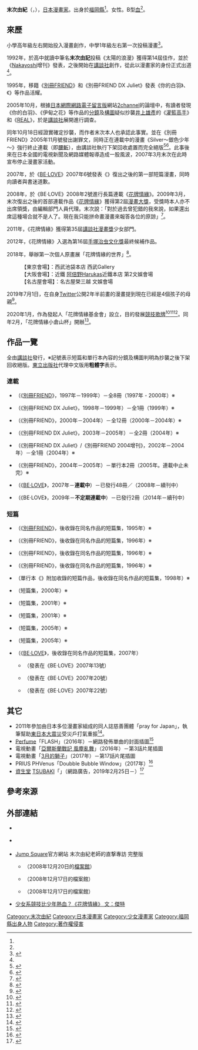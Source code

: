 {{refimprove|time=2014-12-16T14:12:36+00:00}}
{{Infobox comics creator
| 名稱 = 末次由紀
| 外文名 = 
| 外文 = 
| 圖片 = 
| 圖片尺寸 = 
| 圖片簡介 = 
| 日文名稱 = 末次 由紀
| 平假名 = すえつぐ ゆき
| 羅馬拼音 = Suetsugu Yuki
| 出生日期 = {{Birth date and age|1975|9|8|no}}
| 出生地點 = {{JPN}}[[福岡縣|福岡縣]]
| 逝世日期 = 
| 逝世地點 = 
| 國籍 = {{JPN}}
| 職業 = [[漫畫家|漫畫家]]
| 稱號 = 
| 活動開始 = 1992年
| 活動結束 = 
| 類型 = 
| 代表作 = 《[[花牌情緣|花牌情緣]]》
| 合作人 = 
| 配偶 = 
| 兒女 = 
| 親屬 = 
| 獎項 = 1. 第14屆{{link-ja|Nakayoshi新人漫畫賞|なかよし新人まんが賞|Nakayoshi新人漫畫獎}}佳作<br />（《太陽的浪漫》）<br />2. 第2屆[[漫畫大獎|漫畫大獎]]<br />3. 「[[這本漫畫真厲害！|這本漫畫真厲害！]]2010」女生篇第1名<br />4. 第35屆[[講談社漫畫獎|講談社漫畫獎]]少女部門<br />（上面後三項為《花牌情緣》）
| 簽名 = 
| 網站 = 
| module = 
}}
{{japanese|japanese=末次 由紀|kana=すえつぐ ゆき|romaji=Suetsugu Yuki}}
'''末次由紀'''（{{lang-ja|末次 由紀}}，{{bd|1975年|9月8日<ref name="Profile">{{Cite web|url=http://jumpsq.shueisha.co.jp/contents/topic-suetugu/index.html|script-title=ja:末次由紀先生 直撃インタビュー 完全版 第1回 かるたをテーマにしたきっかけ|work=[[Jump_Square|Jump Square]]|publisher=[[集英社|集英社]]|accessdate=2016-11-13|archiveurl=https://archive.is/20120718223355/http://jumpsq.shueisha.co.jp/contents/topic-suetugu/index.html|archivedate=2012-07-18|language=ja|deadurl=yes}}</ref><ref name="ツイッター">{{Cite web |url=https://twitter.com/yuyu2000_0908/status/1145552577871794176/ |title=2019年7月1日12:39 (JST)|work=末次由紀的[[Twitter|Twitter]]|date=2019-07-01|accessdate=2019-07-01|language=ja}}</ref>||}}），[[日本|日本]][[漫畫家|漫畫家]]。出身於[[福岡縣|福岡縣]]<ref name="Profile" />。女性。B型[[血型|血]]<ref name="Profile" />。

== 來歷 ==
小學高年級左右開始投入漫畫創作，中學1年級左右第一次投稿漫畫<ref>{{Cite web|url=http://jumpsq.shueisha.co.jp/contents/topic-suetugu/index3.html |script-title=ja:末次由紀老師的直撃專訪完整版 第3回 マンガ家を目指した経緯 |work=Jump Square的公式官網 |publisher=集英社 |accessdate=2016-11-13 |archiveurl=https://web.archive.org/web/20081222212708/http://jumpsq.shueisha.co.jp/contents/topic-suetugu/index3.html |archivedate=2008-12-22 |language=ja |deadurl=yes }}</ref>。

1992年，於高中就讀中筆名'''末次由記'''投稿《太陽的浪漫》獲得第14屆{{link-ja|Nakayoshi新人漫畫賞|なかよし新人まんが賞|Nakayoshi新人漫畫獎}}佳作，並於《[[Nakayoshi|Nakayoshi]]增刊》發表，之後開始在[[講談社|講談社]]創作，從此以漫畫家的身份正式出道<ref name="Profile" />。

1995年，移籍《[[別冊FRIEND|別冊FRIEND]]》和《別冊FRIEND DX Juliet》發表《你的白羽》、《{{link-ja|伊甸之花|エデンの花}}》等作品活耀。

2005年10月，根據[[日本|日本]][[網際網路|網際網路]][[BBS|電子留言版]]網站[[2ch|2channel]]的論壇中，有讀者發現《你的白羽》、《伊甸之花》等作品的[[分鏡|分鏡]]及[[構圖|構圖]]疑似抄襲[[井上雄彥|井上雄彥]]的《[[灌籃高手|灌籃高手]]》和《[[REAL|REAL]]》，於是[[講談社|講談社]]展開進行調查。

同年10月18日經證實確定抄襲，而作者末次本人也承認此事實。並在《別冊FRIEND》2005年11月號發出謝罪文，同時正在連載中的漫畫《Silver～銀色少年～》強行終止連載（即[[腰斬_(術語)|腰斬]]），由講談社執行下架回收處置而完全絕版<ref>{{Cite news|url=http://www.itmedia.co.jp/news/articles/0510/18/news099.html|script-title=ja:漫画の表現盗用、2chの指摘で絶版·回収に|newspaper=ITmedia新聞|publisher={{link-ja|ITmedia|ITmedia}}|date=2005-10-18|accessdate=2016-11-13|language=ja|archive-date=2016-09-29|archive-url=https://web.archive.org/web/20160929163654/http://www.itmedia.co.jp/news/articles/0510/18/news099.html|dead-url=no}}</ref><ref>{{Cite web|url=http://www.kodansha.co.jp/info.html |script-title=ja:漫画家·末次由紀氏の盗用問題について |publisher=[[講談社|講談社]] |date=2005-10-18 |accessdate=2016-11-13 |archiveurl=https://web.archive.org/web/20051024014209/http://www.kodansha.co.jp/info.html |archivedate=2005-10-24 |language=ja |deadurl=yes }}</ref>。此事後來在日本全國的電視新聞及網路媒體報導造成一股風波，2007年3月末次在此時宣布停止漫畫家活動。

2007年，於《[[BE·LOVE|BE·LOVE]]》2007年6號發表《{{link-ja|HARUKOI|ハルコイ}}》復出之後的第一部短篇漫畫，同時向讀者與書迷道歉。

2008年，於《BE·LOVE》2008年2號進行長篇連載《[[花牌情緣|花牌情緣]]》。2009年3月，末次復出之後的首部連載作品《[[花牌情緣|花牌情緣]]》獲得第2屆[[漫畫大獎|漫畫大獎]]，受獎時本人亦不出席領獎，由編輯部門人員代理。末次說：「對於過去曾犯錯的我來說，如果還出席這種場合就不是人了。現在我只能拼命畫漫畫來報答各位的原諒」<ref>{{Cite web|url=http://natalie.mu/comic/news/show/id/14699|script-title=ja:マンガ大賞2009発表！大賞は末次「ちはやふる」|work=[[Natalie_(網站)|Comic Natalie]]|publisher=Natashya|date=2009-03-24|accessdate=2016-11-13|language=ja|archive-date=2009-03-27|archive-url=https://web.archive.org/web/20090327072431/http://natalie.mu/comic/news/show/id/14699|dead-url=no}}</ref>。

2011年，《花牌情緣》獲得第35屆[[講談社漫畫獎|講談社漫畫獎]]少女部門。

2012年，《花牌情緣》入選為第16屆[[手塚治虫文化獎|手塚治虫文化獎]]最終候補作品。

2018年，舉辦第一次個人原畫展「花牌情緣的世界」<ref>{{Cite news|url=http://chihayafuru-genga.com/|script-title=ja:「ちはやふるの世界」末次由紀初原画展|accessdate=2018-04-03|language=ja|archive-date=2018-04-06|archive-url=https://web.archive.org/web/20180406205717/http://chihayafuru-genga.com/|dead-url=no}}</ref>。
: 【東京會場】：西武池袋本店 西武Gallery
: 【大阪會場】：近鐵 [[阿倍野Harukas|阿倍野Harukas]]近鐵本店 第2文娛會場
: 【名古屋會場】：名古屋榮三越 文娛會場

2019年7月1日，在自身[[Twitter|Twitter]]公開2年半前畫的漫畫提到現在已經是4個孩子的母親<ref>{{Cite web|author=末次由紀的[[Twitter|Twitter]]|url=https://twitter.com/yuyu2000_0908/status/1145962081578995712/|script-title=ja:突然の出産エピソード漫画で何事かと思われた皆さん… 2019年7月2日上午12:47 (JST)|accessdate=2019-09-04|language=ja|archive-date=2020-07-15|archive-url=https://web.archive.org/web/20200715140306/https://twitter.com/yuyu2000_0908/status/1145962081578995712/|dead-url=no}}</ref>。

2020年1月，作為發起人「{{link-ja|一般社團法人|一般社団法人}}花牌情緣基金會」設立，目的發展[[競技歌牌|競技歌牌]]<ref>{{cite web|url=https://prtimes.jp/main/html/rd/p/000000001.000053050.html|script-title=ja:「一般社団法人 ちはやふる基金」設立のお知らせ|work=PR TIMES|date=2020-01-14|accessdate=2020-02-17|language=ja|archive-date=2020-03-01|archive-url=https://web.archive.org/web/20200301191246/https://prtimes.jp/main/html/rd/p/000000001.000053050.html|dead-url=no}}</ref><ref>{{cite web|url=https://www.huffingtonpost.jp/entry/chihayafund_jp_5e22acf9c5b632117613fa1d|script-title=ja:「マンガを描く力で、恩返しを」ちはやふる基金、設立の思いを末次由紀さんに聞いた。|work=HUFFPOST|date=2020-01-20|accessdate=2020-02-17|language=ja|archive-date=2020-03-01|archive-url=https://web.archive.org/web/20200301190227/https://www.huffingtonpost.jp/entry/chihayafund_jp_5e22acf9c5b632117613fa1d|dead-url=no}}</ref><ref>{{cite web|url=https://chihayafund.com/|script-title=ja:ちはやふる基金|accessdate=2020-02-17|language=ja|archive-date=2020-02-12|archive-url=https://web.archive.org/web/20200212161300/https://chihayafund.com/|dead-url=no}}</ref>。同年2月，「花牌情緣小倉山杯」開辦<ref>{{cite web|url=https://ogurayama.chihayafund.com/|script-title=ja:ちはやふる小倉山杯|accessdate=2020-02-17|language=ja|archive-date=2020-02-28|archive-url=https://web.archive.org/web/20200228052909/https://ogurayama.chihayafund.com/|dead-url=no}}</ref>。

== 作品一覽 ==
全由[[講談社|講談社]]發行，※記號表示短篇和單行本內容的分鏡及構圖判明為抄襲之後下架回收絕版。[[東立出版社|東立出版社]]代理中文版用'''粗體字'''表示。
=== 連載 ===
* {{nihongo|'''{{link-ja|你是唯一|Only You-翔べない翼-}}'''|Only You -翔べない翼-}}（《[[別冊FRIEND|別冊FRIEND]]》，1997年－1999年）－全8冊（1997年 - 2000年）※
* {{nihongo|'''{{link-ja|溫柔的你|いとしいキミ (末次由紀の漫画)}}'''|いとしいキミ}}（《別冊FRIEND DX Juliet》，1998年－1999年）－全1冊（1999年）※
* {{nihongo|'''{{link-ja|伊甸之花|エデンの花}}'''|エデンの花}}（《別冊FRIEND》，2000年－2004年）－全12冊（2000年－2004年）※
* {{nihongo|'''{{link-ja|100％的情人|100%の君へ}}'''|100%の君へ}}（《別冊FRIEND DX Juliet》，2003年－2005年）－全2冊（2004年）※
* {{nihongo|{{link-ja|你我閃耀的星星|君は僕の輝ける星}}|君は僕の輝ける星}}（《別冊FRIEND DX Juliet》/《別冊FRIEND 2004增刊》，2002年－2004年）－全1冊（2004年）※
* {{nihongo|'''{{link-ja|Silver～銀色少年～|Silver (漫画)|Silver ～銀色少年～}}'''|Silver}}（《別冊FRIEND》，2004年－2005年）－單行本2冊（2005年。連載中止未完）※
* {{nihongo|'''[[花牌情緣|花牌情緣]]'''|ちはやふる}}（《[[BE·LOVE|BE·LOVE]]》，2007年－'''連載中'''）－已發行48冊／{{As of|2022|2}}（2008年－續刊中）
* {{nihongo|'''{{link-ja|型男巧克力專賣店|クーベルチュール (漫画)}}'''|クーベルチュール}}（《BE·LOVE》，2009年－'''不定期連載中'''）－已發行2冊（2014年－續刊中）

=== 短篇 ===
* {{nihongo|你的白羽|君の白い羽根}}（《[[別冊FRIEND|別冊FRIEND]]》，後收錄在同名作品的短篇集，1995年）※
* {{nihongo|心胸的順從|この胸の素直}}（《別冊FRIEND》，後收錄在同名作品的短篇集，1996年）※
* {{nihongo|'''一切為了妳'''|君のための何もかも}}（《別冊FRIEND》，後收錄在同名作品的短篇集，1996年）※
* {{nihongo|'''{{link-ja|Promise 愛的承諾|Promise (末次由紀の漫画)}}'''|Promise}}（《別冊FRIEND》，後收錄在同名作品的短篇集，1996年）※
* {{nihongo|你的黑羽|君の黒い羽根}}（單行本《{{lang|ja|この胸の素直}}》附加收錄的短篇作品，後收錄在同名作品的短篇集，1998年）※
* {{nihongo|你的白羽II|君の白い羽根II}}（短篇集，2000年）※
* {{nihongo|你的白羽DX|君の白い羽根DX}}（短篇集，2001年）※
* {{nihongo|你的黑羽DX|君の黒い羽根DX}}（短篇集，2001年）※
* {{nihongo|你的白羽DXII|君の白い羽根DXII}}（短篇集，2005年）※
* {{nihongo|你的黑羽DXII|君の黒い羽根DXII}}（短篇集，2005年）※
* {{nihongo|'''{{link-ja|春戀|ハルコイ}}'''|ハルコイ}}（《[[BE·LOVE|BE·LOVE]]》，後收錄在同名作品的短篇集，2007年）
** {{nihongo|戒指的單戀|指輪の片想い}}（發表在《BE·LOVE》2007年13號）
** {{nihongo|美彩食堂|美彩（びさい）食堂}}（發表在《BE·LOVE》2007年20號）
** {{nihongo|七菜的約定|ななつの約束}}（發表在《BE·LOVE》2007年22號）

== 其它 ==
* 2011年參加由日本多位漫畫家組成的同人誌慈善團體「pray for Japan」，執筆幫助[[東日本大震災|東日本大震災]]受災戶打氣重振<ref>{{Cite web|url=http://koge.kokage.cc/earthquake/|title=東日本大震災同人誌慈善團體「pray for Japan」|work=|publisher=|accessdate=2016-11-13|language=ja|deadurl=yes|archiveurl=https://web.archive.org/web/20160908001348/http://koge.kokage.cc/earthquake/|archivedate=2016年9月8日|df=}}</ref>。
* [[Perfume_(日本音樂團體)|Perfume]]「FLASH」（2016年）－網路發佈單曲的封面插圖<ref>{{cite web|url=http://natalie.mu/eiga/news/178818|script-title=ja:Perfumeの「ちはやふる」主題歌ジャケットは原作者·末次由紀の描き下ろし|publisher=電影Natalie|date=2016-03-07|accessdate=2016-11-13|language=ja|archive-date=2016-06-25|archive-url=https://web.archive.org/web/20160625123249/http://natalie.mu/eiga/news/178818|dead-url=no}}</ref>
* 電視動畫「[[亞爾斯蘭戰記|亞爾斯蘭戰記 風塵亂舞]]」（2016年）－第3話片尾插圖
* 電視動畫「[[3月的獅子|3月的獅子]]」（2017年）－第17話片尾插圖
* PRIUS PHVenus「Doubble Bubble Window」（2017年）<ref>{{cite web|url=http://comic-sp.kodansha.co.jp/priusphv-phvenus/|title=作 末次由紀×Doubble Bubble Window|publisher=PRIUS PHVenus|accessdate=2017-09-14|language=ja|archive-date=2017-09-13|archive-url=https://web.archive.org/web/20170913193234/http://comic-sp.kodansha.co.jp/priusphv-phvenus/|dead-url=yes}}</ref>
* [[資生堂|資生堂]] [[思波綺|TSUBAKI]]「{{lang|ja|働くワタシの髪事情}}」（網路廣告，2019年2月25日－）<ref>{{Cite web|url=https://www.cinra.net/news/20190225-tsubaki|script-title=ja:末次由紀、コナリミサト、柴門ふみ、マキヒロチ×TSUBAKIのコラボ漫画公開|publisher=CINRA.NET|accessdate=2019-12-04|date=2019-02-25|language=ja|archive-date=2019-12-03|archive-url=https://web.archive.org/web/20191203175514/https://www.cinra.net/news/20190225-tsubaki|dead-url=no}}</ref>

== 參考來源 ==
{{reflist|2}}

== 外部連結 ==
* {{Twitter|yuyu2000_0908}} {{ja icon}}
* {{Instagram|yuki.suetsugu.5}} {{ja icon}}
* [[Jump_Square|Jump Square]]官方網站 末次由紀老師的直撃專訪 完整版 {{ja icon}}
** {{lang|ja|[https://web.archive.org/web/20081220124441/http://jumpsq.shueisha.co.jp/contents/topic-suetugu/index.html 第1回 かるたをテーマにしたきっかけ]}} {{ja icon}}（2008年12月20日的[[網際網路檔案館|檔案館]]）
** {{lang|ja|[https://web.archive.org/web/20081222213157/http://jumpsq.shueisha.co.jp/contents/topic-suetugu/index2.html 第2回 百人一首で一番好きな句]}} {{ja icon}}（2008年12月17日的檔案館）
** {{lang|ja|[https://web.archive.org/web/20081222212708/http://jumpsq.shueisha.co.jp/contents/topic-suetugu/index3.html 第3回 マンガ家を目指した経緯]}} {{ja icon}}（2008年12月17日的檔案館）
* [http://format-acg.org/anime/TOPIC-ANIME/karuta.html 少女系競技比少年熱血？《花牌情緣》 文：傑特] {{Wayback|url=http://format-acg.org/anime/TOPIC-ANIME/karuta.html |date=20151230224203 }} {{zh-tw icon}}

{{Normdaten}}
{{DEFAULTSORT:Suetsuku Yuki}}
[[Category:末次由紀|Category:末次由紀]]
[[Category:日本漫畫家|Category:日本漫畫家]]
[[Category:少女漫畫家|Category:少女漫畫家]]
[[Category:福岡縣出身人物|Category:福岡縣出身人物]]
[[Category:著作權侵害|Category:著作權侵害]]